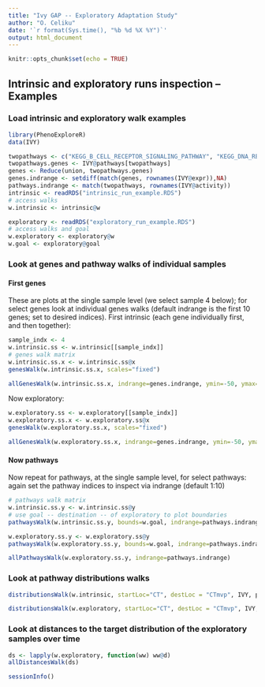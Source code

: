 ```yaml
---
title: "Ivy GAP -- Exploratory Adaptation Study"
author: "O. Celiku"
date: '`r format(Sys.time(), "%b %d %X %Y")`'
output: html_document
---
```


```r
knitr::opts_chunk$set(echo = TRUE)
```

## Intrinsic and exploratory runs inspection -- Examples

### Load intrinsic and exploratory walk examples 
```r
library(PhenoExploreR)
data(IVY)

twopathways <- c("KEGG_B_CELL_RECEPTOR_SIGNALING_PATHWAY", "KEGG_DNA_REPLICATION")
twopathways.genes <- IVY@pathways[twopathways]
genes <- Reduce(union, twopathways.genes)
genes.indrange <- setdiff(match(genes, rownames(IVY@expr)),NA)
pathways.indrange <- match(twopathways, rownames(IVY@activity))
intrinsic <- readRDS("intrinsic_run_example.RDS")
# access walks
w.intrinsic <- intrinsic@w

exploratory <- readRDS("exploratory_run_example.RDS")
# access walks and goal
w.exploratory <- exploratory@w
w.goal <- exploratory@goal
```

### Look at genes and pathway walks of individual samples

#### First genes
These are plots at the single sample level (we select sample 4 below); for select genes look at individual genes walks (default indrange is the first 10 genes; set to desired indices). First intrinsic (each gene individually first, and then together):

```r
sample_indx <- 4
w.intrinsic.ss <- w.intrinsic[[sample_indx]]
# genes walk matrix
w.intrinsic.ss.x <- w.intrinsic.ss@x
genesWalk(w.intrinsic.ss.x, scales="fixed")
```

```r
allGenesWalk(w.intrinsic.ss.x, indrange=genes.indrange, ymin=-50, ymax=50)
```

Now exploratory:

```r
w.exploratory.ss <- w.exploratory[[sample_indx]]
w.exploratory.ss.x <- w.exploratory.ss@x
genesWalk(w.exploratory.ss.x, scales="fixed")
```

```r
allGenesWalk(w.exploratory.ss.x, indrange=genes.indrange, ymin=-50, ymax=50)
```

#### Now pathways 

Now repeat for pathways, at the single sample level, for select pathways: again set the pathway indices to inspect via indrange (default 1:10)

```r
# pathways walk matrix
w.intrinsic.ss.y <- w.intrinsic.ss@y
# use goal -- destination -- of exploratory to plot boundaries
pathwaysWalk(w.intrinsic.ss.y, bounds=w.goal, indrange=pathways.indrange, ncol=2, scales="fixed")

w.exploratory.ss.y <- w.exploratory.ss@y
pathwaysWalk(w.exploratory.ss.y, bounds=w.goal, indrange=pathways.indrange, ncol=2, scales="fixed")

```

```r
allPathwaysWalk(w.exploratory.ss.y, indrange=pathways.indrange)
```

### Look at pathway distributions walks
```r
distributionsWalk(w.intrinsic, startLoc="CT", destLoc = "CTmvp", IVY, pathways.indrange)
```
```r
distributionsWalk(w.exploratory, startLoc="CT", destLoc = "CTmvp", IVY, pathways.indrange)
```

### Look at distances to the target distribution of the exploratory samples over time
```r
ds <- lapply(w.exploratory, function(ww) ww@d)
allDistancesWalk(ds)
```

```r
sessionInfo()
```
